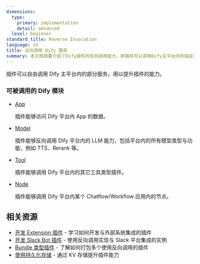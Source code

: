 ```yaml
---
dimensions:
  type:
    primary: implementation
    detail: advanced
  level: beginner
standard_title: Reverse Invocation
language: zh
title: 反向调用 Dify 服务
summary: 本文档简要介绍了Dify插件的反向调用能力，即插件可以调用Dify主平台内的指定服务。文档列出了四类可被调用的模块：App（访问App数据）、Model（调用平台内的模型能力）、Tool（调用平台内的其他工具插件）和Node（调用Chatflow/Workflow应用内的节点）。
---
```


插件可以自由调用 Dify 主平台内的部分服务，用以提升插件的能力。

### 可被调用的 Dify 模块

*   [App](/plugin_dev_zh/9242-reverse-invocation-app.zh)

    插件能够访问 Dify 平台内 App 的数据。
*   [Model](/plugin_dev_zh/9242-reverse-invocation-model.zh)

    插件能够反向调用 Dify 平台内的 LLM 能力，包括平台内的所有模型类型与功能，例如 TTS、Rerank 等。
*   [Tool](/plugin_dev_zh/9242-reverse-invocation-tool.zh)

    插件能够调用 Dify 平台内的其它工具类型插件。
*   [Node](/plugin_dev_zh/9243-reverse-invocation-node.zh)

    插件能够调用 Dify 平台内某个 Chatflow/Workflow 应用内的节点。

## 相关资源

- [开发 Extension 插件](/plugin_dev_zh/9231-extension-plugin.zh) - 学习如何开发与外部系统集成的插件
- [开发 Slack Bot 插件](/plugin_dev_zh/0432-develop-a-slack-bot-plugin.zh) - 使用反向调用实现与 Slack 平台集成的实例
- [Bundle 类型插件](/plugin_dev_zh/9241-bundle.zh) - 了解如何打包多个使用反向调用的插件
- [使用持久化存储](/plugin_dev_zh/0411-persistent-storage-kv.zh) - 通过 KV 存储提升插件能力